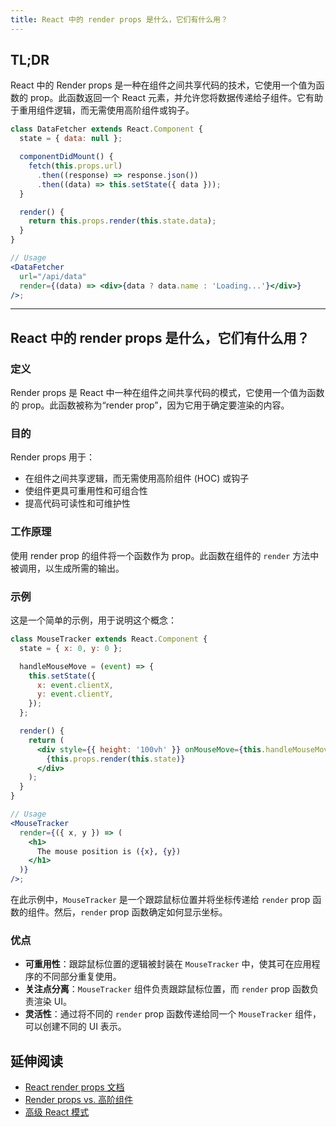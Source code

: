 ```yaml
---
title: React 中的 render props 是什么，它们有什么用？
---
```


## TL;DR

React 中的 Render props 是一种在组件之间共享代码的技术，它使用一个值为函数的 prop。此函数返回一个 React 元素，并允许您将数据传递给子组件。它有助于重用组件逻辑，而无需使用高阶组件或钩子。

```jsx
class DataFetcher extends React.Component {
  state = { data: null };

  componentDidMount() {
    fetch(this.props.url)
      .then((response) => response.json())
      .then((data) => this.setState({ data }));
  }

  render() {
    return this.props.render(this.state.data);
  }
}

// Usage
<DataFetcher
  url="/api/data"
  render={(data) => <div>{data ? data.name : 'Loading...'}</div>}
/>;
```

***

## React 中的 render props 是什么，它们有什么用？

### 定义

Render props 是 React 中一种在组件之间共享代码的模式，它使用一个值为函数的 prop。此函数被称为“render prop”，因为它用于确定要渲染的内容。

### 目的

Render props 用于：

* 在组件之间共享逻辑，而无需使用高阶组件 (HOC) 或钩子
* 使组件更具可重用性和可组合性
* 提高代码可读性和可维护性

### 工作原理

使用 render prop 的组件将一个函数作为 prop。此函数在组件的 `render` 方法中被调用，以生成所需的输出。

### 示例

这是一个简单的示例，用于说明这个概念：

```jsx
class MouseTracker extends React.Component {
  state = { x: 0, y: 0 };

  handleMouseMove = (event) => {
    this.setState({
      x: event.clientX,
      y: event.clientY,
    });
  };

  render() {
    return (
      <div style={{ height: '100vh' }} onMouseMove={this.handleMouseMove}>
        {this.props.render(this.state)}
      </div>
    );
  }
}

// Usage
<MouseTracker
  render={({ x, y }) => (
    <h1>
      The mouse position is ({x}, {y})
    </h1>
  )}
/>;
```

在此示例中，`MouseTracker` 是一个跟踪鼠标位置并将坐标传递给 `render` prop 函数的组件。然后，`render` prop 函数确定如何显示坐标。

### 优点

* **可重用性**：跟踪鼠标位置的逻辑被封装在 `MouseTracker` 中，使其可在应用程序的不同部分重复使用。
* **关注点分离**：`MouseTracker` 组件负责跟踪鼠标位置，而 `render` prop 函数负责渲染 UI。
* **灵活性**：通过将不同的 `render` prop 函数传递给同一个 `MouseTracker` 组件，可以创建不同的 UI 表示。

## 延伸阅读

* [React render props 文档](https://reactjs.org/docs/render-props.html)
* [Render props vs. 高阶组件](https://reactjs.org/docs/higher-order-components.html#convention-wrap-the-display-name-for-easy-debugging)
* [高级 React 模式](https://kentcdodds.com/blog/compound-components-with-react-hooks)
